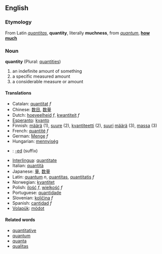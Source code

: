 ==English==
===Etymology===
From Latin ''[[quantitas]]'', '''quantity''', literally '''muchness''', from ''[[quantum]]'', '''[[how much]]'''

=== Noun ===
'''quantity''' (Plural: [[quantities]])

# an indefinite amount of something
# a specific measured amount
# a considerable measure or amount

==== Translations ====
*Catalan: [[quantitat]] ''f''
*Chinese: [[数目]], [[数量]]
*Dutch: [[hoeveelheid]] ''f'', [[kwantiteit]] ''f''
*[[Esperanto]]: [[kvanto]]
*Finnish: [[määrä]] (1), [[suure]] (2), [[kvantiteetti]] (2), [[suuri]] [[määrä]] (3), [[massa]] (3)
*French: [[quantité]] ''f''
*German: [[Menge]] ''f''
*Hungarian: [[mennyiség]]
*{{io}}: [[-ed]] (suffix)
*[[Interlingua]]: [[quantitate]]
*Italian: [[quantità]]
*Japanese: [[量]], [[数量]]
*Latin: [[quantum]] ''n'', [[quantitas]], [[quantitatis]] ''f''
*Norwegian: [[kvantitet]]
*Polish: [[ilość]] ''f'', [[wielkość]] ''f''
*Portuguese: [[quantidade]]
*Slovenian: [[količina]] ''f''
*Spanish: [[cantidad]] ''f''
*[[Volapük]]: [[mödot]]

==== Related words ====
*[[quantitative]]
*[[quantum]]
*[[quanta]]
*[[qualitas]]